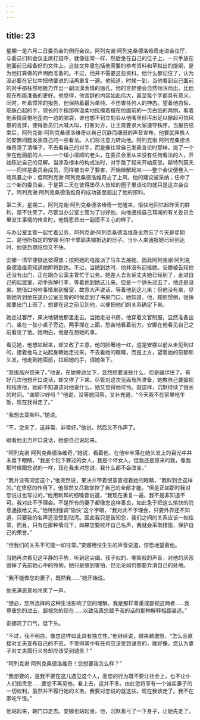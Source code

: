 ```yaml
---
---
---
```

title: 23
---




星期一是六月二日委员会的例行会议。阿列克谢·阿列克桑德洛维奇走进会议厅，与委员们和会议主席打招呼，就像往常一样，然后坐在自己的位子上，一只手放在他面前已经备好的文件上。这些文件里包括他需要的参考资料和草拟出的提纲，是为他打算做的声明而准备的。不过，他并不需要这些资料。他什么都记住了，认为没必要在记忆中把他要说的话再重复一遍。他知道，时候一到，当他看到自己面前的对手那枉然地极力作出一副淡漠表情的面孔，他的言辞便会自然倾泻而出，比他现在所能准备的更好。他觉得，他言辞的内容如此伟大，甚至每个字都具有意义。同时，听着惯常的报告，他保持着最为单纯、不伤害任何人的神态。望着他白皙、筋脉凸起的手，颀长的手指那样温柔地抚摸着摆在他面前的一页白纸的两侧，看着他表情疲倦地歪向一边的脑袋，谁也想不到立刻会从他嘴里倾泻出足以掀起可怕风暴的言辞，使得委员们大喊大叫，打断对方，让主席要求大家遵守秩序。当报告结束后，阿列克谢·阿列克桑德洛维奇以自己沉静而细弱的声音宣布，他要就异族人的安置问题发表自己的一些看法。人们将注意力转向他。阿列克谢·阿列克桑德洛维奇清了清嗓子，不去看自己的对手，而是像往常自己发表言论时那样，挑了一个坐在他面前的人——一个矮小温顺的老头，在委员会里从来没有任何看法的人，开始陈述自己的见解。当涉及根本的构成法时，对手跳了起来开始反驳。斯特列莫夫——同样是委员会成员，同样被击中了要害，开始辩解起来——整个会议便卷入一场风暴之中；但阿列克谢·阿列克桑德洛维奇占了上风，他的建议被采纳；任命了三个新的委员会，于是第二天在彼得堡尽人皆知的圈子里谈论的就只是这次会议了。阿列克谢·阿列克桑德洛维奇的成功甚至超出了他的预料。

第二天，星期二，阿列克谢·阿列克桑德洛维奇一觉醒来，愉快地回忆起昨天的胜利，禁不住笑了，尽管当办公室主管为了讨好他，向他通报自己耳闻的有关委员会里发生事情的传言时，他情愿显出一副漠不关心的样子。

与办公室主管一起忙着公务，阿列克谢·阿列克桑德洛维奇全然忘了今天是星期二，是他所指定的安娜·阿尔卡季耶夫娜抵达的日子。当仆人来通报她已经到达时，他感到既吃惊又不快。

安娜一清早便抵达彼得堡；按照她的电报派了马车去接她，因此阿列克谢·阿列克桑德洛维奇知道她即将到达。不过，当她到达时，他并没有迎接她。安娜被告知他还没有出门，正在跟办公室主管忙于公务。她差人去告诉丈夫她已经到了，走进自己的起居室，动手拆解行李，等着他到她这儿来。但是一个钟头过去了，他还是没来。她借口吩咐事情来到餐室，故意大声说话，等着他到这儿来；但他没有来，尽管她听到他在送办公室主管的时候走到了书房门口。她知道，他，按照惯例，很快就要出门上班了，想要在这之前见到他，以便把他们的关系确定下来。

她走过客厅，果决地朝他那里走去。当她走进书房，他穿着文官制服，显然准备出门，坐在一张小桌子旁边，两手撑在上面，愁苦地看着前方。安娜在他看见自己之前看见了他。她明白，他是在想她的事。

看见她，他想站起来，却又改了主意，他的脸蓦地一红，这是安娜以前从未见到过的，接着他马上站起身朝她走过来，不去看她的眼睛，而是上方，望着她的前额和头发。他走到她面前，拉起她的手，请她坐下。

“我很高兴您来了。”他说，在她旁边坐下，显然想要说些什么，但是磕绊住了。有好几次他想开口说话，却又停了下来。尽管对这次见面有所准备，她教自己要鄙视和指责他，她却不知道该对他说什么，她又觉得他可怜。就这样，沉默持续了很长的时间。“谢廖沙好吗？”他说，没等她回答，又补充道，“今天我不在家里吃午饭，现在我得走了。”

“我想去莫斯科。”她说。

“不，您来了，这非常、非常好。”他说，然后又不作声了。

眼看他无力开口说话，她便自己说起来。

“阿列克谢·阿列克桑德洛维奇，”她说，看着他，在他牢牢落在她头发上的目光中并未垂下眼睛，“我是个犯下罪过的女人，我是个坏女人，但我还是原来的我，像我那时候跟您说的一样，现在我来对您说，我什么都不会改变。”

“我并没有问您这个，”他突然说，果决并带着恨意直视着她的眼睛，“我料到会这样的。”在愤怒的作用下，他显然又尽数掌控了自己的全部才能。“但是正如那时我对您说过也写过的，”他用刺耳的细嗓音说道，“我现在重复一遍，我不是非知道不可。我对此不予理会。不是所有的妻子都像您这样善良，如此急于把这么愉快的消息通报给丈夫。”他特别强调“愉快”这个字眼，“我对此不予理会，只要外界还不知道，只要我的名声还没受到玷污。因此我只是告知您，我们之间的关系应该一如往常，而且，只有在那种情况下，如果您要败坏自己名声，我就会采取措施，保护自己的荣誉。”

“但我们的关系不可能一如往常。”安娜用怯生生的声音说道，惊恐地望着他。

当她再次看见这平静的手势，听到这尖细、孩子似的、嘲笑般的声音，对他的厌恶毁掉了先前她心中的怜悯，她只是感到害怕，但无论如何都要弄清自己的处境。

“我不能做您的妻子，既然我……”她开始说。

他充满恶意地冷笑了一声。

“想必，您所选择的这种生活影响了您的理解。我是那样尊重或鄙视这两者……我尊重您的过去，鄙视您的现在……以致我离您赋予我的话的那种解释相距甚远。”

安娜叹了口气，低下头。

“不过，我不明白，像您这样如此具有独立性，”他继续说，越来越激愤，“怎么会直接对丈夫宣布自己的不忠，不觉得其中有任何应该受到谴责的，就好像，您认为妻子对丈夫履行义务却应该受到谴责？”

“阿列克谢·阿列克桑德洛维奇！您想要我怎么样？”

“我想要的，是我不要在这儿遇见这个人，而您的行为既不要让社会上，也不让仆人们指责您……要您不再见他。看上去，这并不多。由此您将享有一个诚实妻子的一切权利，虽然并不履行她的义务。我要对您说的就这些。现在我该走了。我不在家吃午饭。”

他站起来，朝门口走去。安娜也站起身。他，沉默着弓了一下身子，让她先走了。